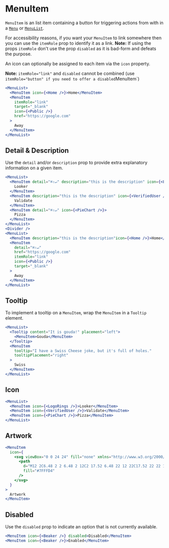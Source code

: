 
<Meta component={MenuItem} title="Docs/Components/Overlays/Menu/MenuItem" />

# MenuItem

`MenuItem` is an list item containing a button for triggering actions from with in a [`Menu`](menu) or [`MenuList`](menulist).

For accessibility reasons, if you want your `MenuItem` to link somewhere then you can use the `itemRole` prop to identify it as a link.
**Note:** If using the props `itemRole` don't use the prop `disabled` as it is bad-form and defeats the purpose.

An icon can optionally be assigned to each item via the `icon` property.

**Note:** `itemRole="link"` and `disabled` cannot be combined (use `itemRole="button" if you need to offer a disabled`MenuItem`)

```jsx
<MenuList>
  <MenuItem icon={<Home />}>Home</MenuItem>
  <MenuItem
    itemRole="link"
    target="_blank"
    icon={<Public />}
    href="https://google.com"
  >
    Away
  </MenuItem>
</MenuList>
```

## Detail & Description

Use the `detail` and/or `description` prop to provide extra explanatory information on a given item.

```jsx
<MenuList>
  <MenuItem detail="⌘⇧↵" description="this is the description" icon={<LogoRings />}>
    Looker
  </MenuItem>
  <MenuItem description="this is the description" icon={<VerifiedUser />}>
    Validate
  </MenuItem>
  <MenuItem detail="⌘⇧↵" icon={<PieChart />}>
    Pizza
  </MenuItem>
</MenuList>
<Divider />
<MenuList>
  <MenuItem description="this is the description"icon={<Home />}>Home</MenuItem>
  <MenuItem
    detail="⌘⇧↵"
    href="https://google.com"
    itemRole="link"
    icon={<Public />}
    target="_blank"
  >
    Away
  </MenuItem>
</MenuList>
```

## Tooltip

To implement a tooltip on a `MenuItem`, wrap the `MenuItem` in a `Tooltip` element.

```jsx
<MenuList>
  <Tooltip content="It is gouda!" placement="left">
    <MenuItem>Gouda</MenuItem>
  </Tooltip>
  <MenuItem
    tooltip="I have a Swiss Cheese joke, but it's full of holes."
    tooltipPlacement="right"
  >
    Swiss
  </MenuItem>
</MenuList>
```

## Icon

```jsx
<MenuList>
  <MenuItem icon={<LogoRings />}>Looker</MenuItem>
  <MenuItem icon={<VerifiedUser />}>Validate</MenuItem>
  <MenuItem icon={<PieChart />}>Pizza</MenuItem>
</MenuList>
```

## Artwork

```jsx
<MenuItem
  icon={
    <svg viewBox="0 0 24 24" fill="none" xmlns="http://www.w3.org/2000/svg">
      <path
        d="M12 2C6.48 2 2 6.48 2 12C2 17.52 6.48 22 12 22C17.52 22 22 17.52 22 12C22 6.48 17.52 2 12 2ZM13 17H11V15H13V17ZM13 13H11V7H13V13Z"
        fill="#7FFFD4"
      />
    </svg>
  }
>
  Artwork
</MenuItem>
```

## Disabled

Use the `disabled` prop to indicate an option that is not currently available.

```jsx
<MenuItem icon={<Beaker />} disabled>Disabled</MenuItem>
<MenuItem icon={<Beaker />}>Enabled</MenuItem>
```